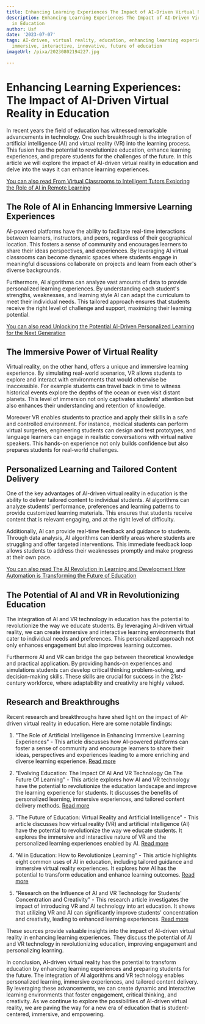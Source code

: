 ```yaml
---
title: Enhancing Learning Experiences The Impact of AI-Driven Virtual Reality in Education
description: Enhancing Learning Experiences The Impact of AI-Driven Virtual Reality
  in Education
author: Usf
date: '2023-07-07'
tags: AI-driven, virtual reality, education, enhancing learning experiences, technology,
  immersive, interactive, innovative, future of education
imageUrl: /pixa/20230802194227.jpg

---
```

#  Enhancing Learning Experiences: The Impact of AI-Driven Virtual Reality  in Education

In recent  years the field of education  has  witnessed remarkable advancements in technology. One  such breakthrough is the integration  of artificial intelligence (AI) and virtual reality (VR)  into the learning process. This fusion  has the potential to revolutionize education, enhance learning experiences, and prepare students for the challenges of the future. In this article  we will explore  the impact  of AI-driven virtual reality  in education  and delve into the ways it can enhance learning experiences.

[You can also read From Virtual  Classrooms to Intelligent Tutors Exploring the Role of AI in Remote Learning](From%20Virtual%20Classrooms%20to%20Intelligent%20Tutors%20Exploring%20the%20Role%20of%20AI%20in%20Remote%20Learning)


## The Role of AI in Enhancing Immersive Learning Experiences

AI-powered platforms have  the ability to facilitate real-time interactions between learners, instructors, and peers, regardless of  their geographical location. This fosters a sense of community and encourages  learners to share their ideas perspectives, and experiences. By leveraging AI virtual classrooms can become dynamic spaces where students engage in meaningful  discussions collaborate on projects and learn from each other's diverse backgrounds.

Furthermore, AI algorithms can analyze vast amounts of data to  provide personalized learning experiences. By understanding  each student's strengths, weaknesses, and learning style  AI can adapt the curriculum to meet their individual needs. This tailored  approach ensures that students receive the right level of challenge and support, maximizing their learning potential.

[You can  also read Unlocking the Potential AI-Driven Personalized Learning for  the Next Generation](Unlocking%20the%20Potential%20AI-Driven%20Personalized%20Learning%20for%20the%20Next%20Generation)


## The Immersive  Power of Virtual Reality

Virtual reality, on the other hand, offers a unique and immersive learning experience. By simulating real-world scenarios, VR allows students to explore and interact with environments that would otherwise be inaccessible. For example students can travel back in time to witness historical  events explore the depths of the ocean or even visit distant planets. This level of immersion not only  captivates students' attention but also enhances their understanding and retention of knowledge.

Moreover VR enables students to  practice and apply their skills  in a safe and controlled environment. For instance, medical students can perform virtual surgeries, engineering students can design and  test prototypes, and language learners can engage in realistic conversations with virtual native speakers. This hands-on experience not only builds confidence but also prepares students for real-world challenges.

## Personalized Learning and Tailored Content Delivery

One of the key advantages of AI-driven virtual reality in education is the ability to deliver  tailored content to individual students. AI algorithms can analyze students' performance, preferences and learning patterns  to provide customized learning materials. This  ensures that  students receive content that is relevant engaging, and at the right level of difficulty.

Additionally,  AI can  provide real-time feedback and guidance to students. Through data analysis, AI algorithms can identify areas  where students are struggling and offer targeted  interventions. This immediate feedback  loop allows students to address their weaknesses promptly and make progress at their own pace.

[You can  also read The AI Revolution in Learning and Development How Automation is Transforming the Future  of Education](The%20AI%20Revolution%20in%20Learning%20and%20Development%20How%20Automation%20is%20Transforming%20the%20Future%20of%20Education)


## The Potential of AI and  VR in Revolutionizing Education

The integration of AI and VR technology in education has the potential to revolutionize  the way we educate students.  By  leveraging AI-driven virtual  reality, we can create immersive and interactive learning environments that cater to individual needs and  preferences. This personalized approach not only enhances engagement but also improves learning outcomes.

Furthermore AI and  VR can bridge the gap between theoretical knowledge and practical application. By providing hands-on experiences and simulations students can develop critical thinking  problem-solving, and decision-making  skills. These skills  are crucial  for success in the 21st-century workforce,  where adaptability and creativity are highly valued.

## Research and Breakthroughs

Recent research and  breakthroughs  have shed light on the impact of AI-driven virtual  reality in  education. Here are some notable findings:

1. "The Role of  Artificial Intelligence in Enhancing Immersive Learning Experiences" -  This article discusses  how AI-powered platforms can foster  a sense of community and encourage learners to share their ideas, perspectives and experiences leading to a more enriching and diverse learning experience. [Read more](https://ts2.space/en/the-role-of-artificial-intelligence-in-enhancing-immersive-learning-experiences/)

2. "Evolving Education: The Impact Of AI And  VR Technology On The Future Of Learning" - This article explores how AI and VR technology have the potential  to revolutionize the education landscape and improve the learning experience for students. It discusses the  benefits  of personalized  learning, immersive experiences, and tailored content delivery methods. [Read more](https://elearningindustry.com/evolving-education-the-impact-of-ai-and-vr-technology-on-the-future-of-learning)

3. "The Future of Education: Virtual Reality  and Artificial Intelligence" - This article discusses  how virtual reality (VR) and artificial  intelligence (AI)  have  the potential to revolutionize the way we educate students.  It  explores the immersive and  interactive nature of VR and the personalized learning experiences enabled by AI. [Read  more](https://gobookmart.com/the-future-of-education-virtual-reality-and-artificial-intelligence/?amp)

4. "AI in Education: How to Revolutionize Learning" - This article  highlights eight common uses of AI in education, including tailored guidance and immersive virtual reality experiences. It explores how AI has the potential to transform education and enhance learning outcomes. [Read more](https://scribehow.com/library/ai-in-education)

5.  "Research on the Influence of AI and VR Technology for Students' Concentration and Creativity" - This research article  investigates the impact of introducing VR and AI technology into art education.  It  shows that utilizing  VR and AI can significantly improve students' concentration and creativity, leading to  enhanced learning experiences. [Read more](https://www.frontiersin.org/articles/10.3389/fpsyg.2022.767689/full)

These sources provide  valuable insights into the impact of AI-driven virtual reality in enhancing learning  experiences. They discuss the potential of AI  and VR technology in revolutionizing education, improving engagement  and personalizing learning.

In conclusion, AI-driven virtual reality has the potential to transform education by enhancing learning experiences  and preparing students for the  future. The integration of AI algorithms and VR technology enables personalized learning, immersive experiences, and tailored content delivery.  By leveraging  these  advancements, we can create dynamic and  interactive learning environments that foster engagement, critical  thinking, and creativity. As we continue to explore the possibilities of AI-driven virtual reality, we are paving the way for  a new era of education that is  student-centered, immersive, and empowering.